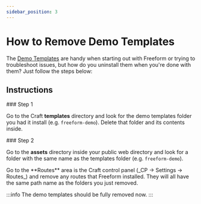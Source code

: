 ```yaml
---
sidebar_position: 3
---
```




# How to Remove Demo Templates

The [Demo Templates](../configuration/demo-templates/) are handy when starting out with Freeform or trying to troubleshoot issues, but how do you uninstall them when you're done with them? Just follow the steps below:

## Instructions

<VerticalStepWrapper>
<StepMarkdown>
### Step 1

Go to the Craft **templates** directory and look for the demo templates folder you had it install (e.g. `freeform-demo`). Delete that folder and its contents inside.

</StepMarkdown>
<StepMarkdown>
### Step 2

Go to the **assets** directory inside your public web directory and look for a folder with the same name as the templates folder (e.g. `freeform-demo`).

</StepMarkdown>
<StepMarkdown>
Go to the **Routes** area is the Craft control panel (_CP → Settings → Routes_) and remove any routes that Freeform installed. They will all have the same path name as the folders you just removed.

<Photo img={RemoveDemoPhoto} alt="Craft Routes Settings" />

</StepMarkdown>

</VerticalStepWrapper>

:::info
The demo templates should be fully removed now.
:::
